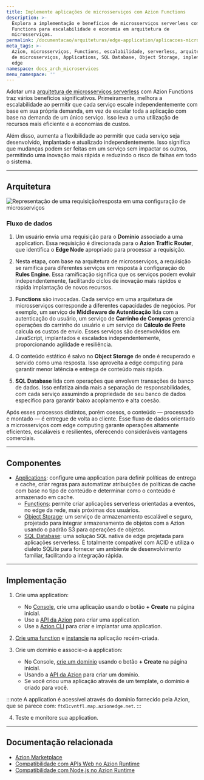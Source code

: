 ```yaml
---
title: Implemente aplicações de microsserviços com Azion Functions
description: >-
  Explora a implementação e benefícios de microsserviços serverless com Azion
  Functions para escalabilidade e economia em arquitetura de
  microsserviços.
permalink: /documentacao/arquiteturas/edge-application/aplicacoes-microsservicos/
meta_tags: >-
  Azion, microsserviços, Functions, escalabilidade, serverless, arquitetura
  de microsserviços, Applications, SQL Database, Object Storage, implementação
  edge
namespace: docs_arch_microservices
menu_namespace: ''
---
```


Adotar uma [arquitetura de microsserviços serverless](https://www.azion.com/pt-br/solucoes/aplicacoes-baseadas-em-microsservicos/) com Azion Functions traz vários benefícios significativos. Primeiramente, melhora a escalabilidade ao permitir que cada serviço escale independentemente com base em sua própria demanda, em vez de escalar toda a aplicação com base na demanda de um único serviço. Isso leva a uma utilização de recursos mais eficiente e a economias de custos.

Além disso, aumenta a flexibilidade ao permitir que cada serviço seja desenvolvido, implantado e atualizado independentemente. Isso significa que mudanças podem ser feitas em um serviço sem impactar os outros, permitindo uma inovação mais rápida e reduzindo o risco de falhas em todo o sistema.

---

## Arquitetura

![Representação de uma requisição/resposta em uma configuração de microsserviços](/assets/docs/images/uploads/microservices-arch.png)

### Fluxo de dados

1. Um usuário envia uma requisição para o **Domínio** associado a uma application. Essa requisição é direcionada para o **Azion Traffic Router**, que identifica o **Edge Node** apropriado para processar a requisição.

2. Nesta etapa, com base na arquitetura de microsserviços, a requisição se ramifica para diferentes serviços em resposta à configuração do **Rules Engine**. Essa ramificação significa que os serviços podem evoluir independentemente, facilitando ciclos de inovação mais rápidos e rápida implantação de novos recursos.

3. **Functions** são invocadas. Cada serviço em uma arquitetura de microsserviços corresponde a diferentes capacidades de negócios. Por exemplo, um serviço de **Middleware de Autenticação** lida com a autenticação do usuário, um serviço de **Carrinho de Compras** gerencia operações do carrinho do usuário e um serviço de **Cálculo de Frete** calcula os custos de envio. Esses serviços são desenvolvidos em JavaScript, implantados e escalados independentemente, proporcionando agilidade e resiliência.

4. O conteúdo estático é salvo no **Object Storage** de onde é recuperado e servido como uma resposta. Isso aproveita a edge computing para garantir menor latência e entrega de conteúdo mais rápida.

5. **SQL Database** lida com operações que envolvem transações de banco de dados. Isso enfatiza ainda mais a separação de responsabilidades, com cada serviço assumindo a propriedade de seu banco de dados específico para garantir baixo acoplamento e alta coesão.

Após esses processos distintos, porém coesos, o conteúdo — processado e montado — é entregue de volta ao cliente. Esse fluxo de dados orientado a microsserviços com edge computing garante operações altamente eficientes, escaláveis e resilientes, oferecendo consideráveis vantagens comerciais.

---

## Componentes

- [Applications](/en/documentation/products/build/edge-application/): configure uma application para definir políticas de entrega e cache, criar regras para automatizar atribuições de políticas de cache com base no tipo de conteúdo e determinar como o conteúdo é armazenado em cache.
    - [Functions](/en/documentation/products/build/edge-application/edge-functions/): permite criar aplicações serverless orientadas a eventos, no edge da rede, mais próximas dos usuários.
    - [Object Storage](/en/documentation/products/store/edge-storage/): um serviço de armazenamento escalável e seguro, projetado para integrar armazenamento de objetos com a Azion usando o padrão S3 para operações de objetos.
    - [SQL Database](/en/documentation/products/store/edge-sql/): uma solução SQL nativa de edge projetada para aplicações serverless. É totalmente compatível com ACID e utiliza o dialeto SQLite para fornecer um ambiente de desenvolvimento familiar, facilitando a integração rápida.

---

## Implementação

1. Crie uma application:
    - No [Console](https://console.azion.com), crie uma aplicação usando o botão **+ Create** na página inicial.
    - Use a [API da Azion](https://api.azion.com/#d43c5509-fb99-4b20-a7bd-64f0924af352) para criar uma application.
    - Use a [Azion CLI](/en/documentation/devtools/cli/create/#edge-applications) para criar e implantar uma application.

2. [Crie uma function](/en/documentation/products/build/edge-application/edge-functions/#implementation) e [instancie](/en/documentation/products/guides/build/instantiate-edge-functions/) na aplicação recém-criada.

3. Crie um domínio e associe-o à application:
    - No Console, [crie um domínio](/en/documentation/products/guides/configure-a-domain/) usando o botão **+ Create** na página inicial.
    - Usando a [API da Azion](https://api.azion.com/#d43c5509-fb99-4b20-a7bd-64f0924af352) para criar um domínio.
    - Se você criou uma aplicação através de um template, o domínio é criado para você.

:::note 
A application é acessível através do domínio fornecido pela Azion, que se parece com: `ftd1cvntfl.map.azionedge.net`. 
:::

4. Teste e monitore sua application.

---

## Documentação relacionada

- [Azion Marketplace](/en/documentation/products/marketplace/)
- [Compatibilidade com APIs Web no Azion Runtime](/en/documentation/products/devtools/azion-edge-runtime/frameworks-compatibility/)
- [Compatibilidade com Node.js no Azion Runtime](/en/documentation/products/azion-edge-runtime/compatibility/node/)
